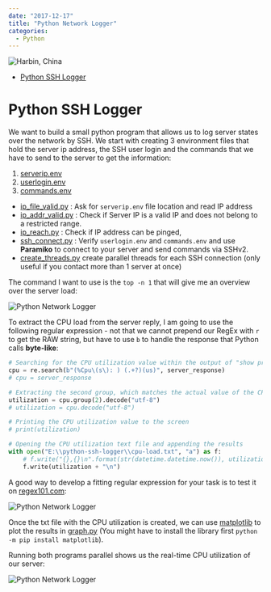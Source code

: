 ```yaml
---
date: "2017-12-17"
title: "Python Network Logger"
categories:
  - Python
---
```



![Harbin, China](./photo-33vfghg3253_sd5767gw324d90_o.png)


<!-- TOC -->

- [Python SSH Logger](#python-ssh-logger)

<!-- /TOC -->


# Python SSH Logger

We want to build a small python program that allows us to log server states over the network by SSH. We start with creating 3 environment files that hold the server ip address, the SSH user login and the commands that we have to send to the server to get the information:

1. [serverip.env](./serverip.env)
2. [userlogin.env](./userlogin.env)
3. [commands.env](./commands.env)


* [ip_file_valid.py](https://github.com/mpolinowski/python-ssh-logger/blob/master/ip_file_valid.py) : Ask for `serverip.env` file location and read IP address
* [ip_addr_valid.py](https://github.com/mpolinowski/python-ssh-logger/blob/master/ip_addr_valid.py) : Check if Server IP is a valid IP and does not belong to a restricted range.
* [ip_reach.py](https://github.com/mpolinowski/python-ssh-logger/blob/master/ip_reach.py) : Check if IP address can be pinged,
* [ssh_connect.py](https://github.com/mpolinowski/python-ssh-logger/blob/master/ssh_connect.py) : Verify `userlogin.env` and `commands.env` and use __Paramiko__ to connect to your server and send commands via SSHv2.
* [create_threads.py](https://github.com/mpolinowski/python-ssh-logger/blob/master/create_threads.py) create parallel threads for each SSH connection (only useful if you contact more than 1 server at once)


The command I want to use is the `top -n 1` that will give me an overview over the server load:


![Python Network Logger](./python-network-logger_01.png)


To extract the CPU load from the server reply, I am going to use the following regular expression - not that we cannot prepend our RegEx with `r` to get the RAW string, but have to use `b` to handle the response that Python calls __byte-like__:


```python
# Searching for the CPU utilization value within the output of "show processes top once"
cpu = re.search(b"(%Cpu\(s\): ) (.+?)(us)", server_response)
# cpu = server_response

# Extracting the second group, which matches the actual value of the CPU utilization and decoding to the UTF-8 format from the binary data type
utilization = cpu.group(2).decode("utf-8")
# utilization = cpu.decode("utf-8")

# Printing the CPU utilization value to the screen
# print(utilization)

# Opening the CPU utilization text file and appending the results
with open("E:\\python-ssh-logger\\cpu-load.txt", "a") as f:
    # f.write("{},{}\n".format(str(datetime.datetime.now()), utilization))
    f.write(utilization + "\n")
```


A good way to develop a fitting regular expression for your task is to test it on [regex101.com](https://regex101.com/):


![Python Network Logger](./python-network-logger_02.png)


Once the txt file with the CPU utilization is created, we can use [matplotlib](https://matplotlib.org) to plot the results in [graph.py](https://github.com/mpolinowski/python-ssh-logger/blob/master/graph.py) (You might have to install the library first `python -m pip install matplotlib`).


Running both programs parallel shows us the real-time CPU utilization of our server:


![Python Network Logger](./python-network-logger_03.png)